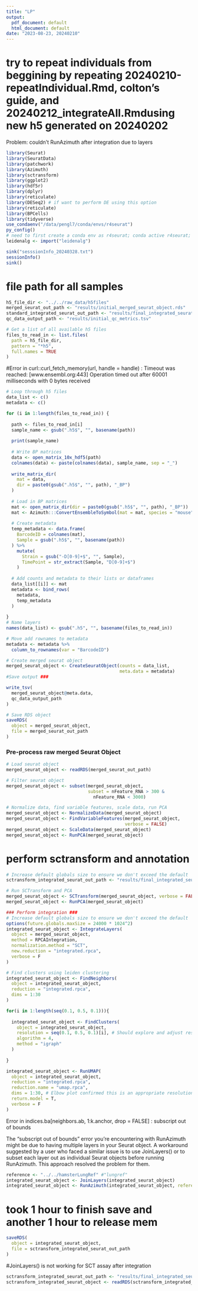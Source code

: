 ```yaml
---
title: "LP"
output:
  pdf_document: default
  html_document: default
date: "2023-08-23, 20240210"
---
```


# try to repeat individuals from beggining by repeating 20240210-repeatIndividual.Rmd, colton's guide, and 20240212_integrateAll.Rmdusing new h5 generated on 20240202

Problem: couldn't RunAzimuth after integration due to layers

```r
library(Seurat)
library(SeuratData)
library(patchwork)
library(Azimuth)
library(sctransform)
library(ggplot2)
library(hdf5r)
library(dplyr)
library(reticulate)
library(DESeq2) # if want to perform DE using this option
library(reticulate)
library(BPCells)
library(tidyverse)
use_condaenv("/data/pengl7/conda/envs/r4seurat")
py_config()
# need to first create a conda env as r4seurat; conda active r4seurat; conda install leidenalg; conda install numpy pandas; start rstudio&
leidenalg <- import("leidenalg")
```

```r
sink("sesssionInfo_20240328.txt")
sessionInfo()
sink()
```

# file path for all samples

```r
h5_file_dir <- "../../raw_data/h5files"
merged_seurat_out_path <- "results/initial_merged_seurat_object.rds"
standard_integrated_seurat_out_path <- "results/final_integrated_seurat_object_using_full_dataset_integration.rds"
qc_data_output_path <- "results/initial_qc_metrics.tsv"
```

```r
# Get a list of all available h5 files
files_to_read_in <- list.files(
  path = h5_file_dir,
  pattern = "*h5",
  full.names = TRUE
)
```

#Error in curl::curl_fetch_memory(url, handle = handle) : 
  Timeout was reached: [www.ensembl.org:443] Operation timed out after 60001 milliseconds with 0 bytes received
```r
# Loop through h5 files
data_list <- c()
metadata <- c()

for (i in 1:length(files_to_read_in)) {
  
  path <- files_to_read_in[i]
  sample_name <- gsub(".h5$", "", basename(path))
  
  print(sample_name)
  
  # Write BP matrices
  data <- open_matrix_10x_hdf5(path)
  colnames(data) <- paste(colnames(data), sample_name, sep = "_")
  
  write_matrix_dir(
    mat = data,
    dir = paste0(gsub(".h5$", "", path), "_BP")
  )
  
  # Load in BP matrices
  mat <- open_matrix_dir(dir = paste0(gsub(".h5$", "", path), "_BP"))
  mat <- Azimuth:::ConvertEnsembleToSymbol(mat = mat, species = "mouse")
  
  # Create metadata
  temp_metadata <- data.frame(
    BarcodeID = colnames(mat),
    Sample = gsub(".h5$", "", basename(path))
  ) %>%
    mutate(
      Strain = gsub("-D[0-9]+$", "", Sample),
      TimePoint = str_extract(Sample, "D[0-9]+$")
    )
  
  # Add counts and metadata to their lists or dataframes
  data_list[[i]] <- mat
  metadata <- bind_rows(
    metadata,
    temp_metadata
  )
  
}
# Name layers
names(data_list) <- gsub(".h5", "", basename(files_to_read_in))

# Move add rownames to metadata
metadata <- metadata %>%
  column_to_rownames(var = "BarcodeID")

# Create merged seurat object
merged_seurat_object <- CreateSeuratObject(counts = data_list,
                                           meta.data = metadata)
#Save output ###

write_tsv(
  merged_seurat_object@meta.data,
  qc_data_output_path
)

# Save RDS object
saveRDS(
  object = merged_seurat_object,
  file = merged_seurat_out_path
)

```

### Pre-process raw merged Seurat Object ###
```r
# Load seurat object
merged_seurat_object <- readRDS(merged_seurat_out_path)

# Filter seurat object
merged_seurat_object <- subset(merged_seurat_object,
                               subset = nFeature_RNA > 300 &
                                 nFeature_RNA < 3000)

# Normalize data, find variable features, scale data, run PCA
merged_seurat_object <- NormalizeData(merged_seurat_object)
merged_seurat_object <- FindVariableFeatures(merged_seurat_object,
                                             verbose = FALSE)
merged_seurat_object <- ScaleData(merged_seurat_object)
merged_seurat_object <- RunPCA(merged_seurat_object)
```
# perform sctransform and annotation
```r
# Increase default globals size to ensure we don't exceed the default
sctransform_integrated_seurat_out_path <- "results/final_integrated_seurat_object_using_full_dataset_integration_and_sctransform.rds"

# Run SCTransform and PCA
merged_seurat_object <- SCTransform(merged_seurat_object, verbose = FALSE)
merged_seurat_object <- RunPCA(merged_seurat_object)

### Perform integration ###
# Increase default globals size to ensure we don't exceed the default
options(future.globals.maxSize = 24000 * 1024^2)
integrated_seurat_object <- IntegrateLayers(
  object = merged_seurat_object,
  method = RPCAIntegration,
  normalization.method = "SCT",
  new.reduction = "integrated.rpca",
  verbose = F
)

# Find clusters using leiden clustering
integrated_seurat_object <- FindNeighbors(
  object = integrated_seurat_object,
  reduction = "integrated.rpca",
  dims = 1:30
)

for(i in 1:length(seq(0.1, 0.5, 0.1))){
  
  integrated_seurat_object <- FindClusters(
    object = integrated_seurat_object,
    resolution = seq(0.1, 0.5, 0.1)[i], # Should explore and adjust resolution
    algorithm = 4,
    method = "igraph"
  )
  
}

integrated_seurat_object <- RunUMAP(
  object = integrated_seurat_object,
  reduction = "integrated.rpca",
  reduction.name = "umap.rpca",
  dims = 1:30, # Elbow plot confirmed this is an appropriate resolution
  return.model = T,
  verbose = F
)

```
Error in indices.ba[neighbors.ab, 1:k.anchor, drop = FALSE] : 
  subscript out of bounds
  
The "subscript out of bounds" error you're encountering with RunAzimuth might be due to having multiple layers in your Seurat object. A workaround suggested by a user who faced a similar issue is to use JoinLayers() or to subset each layer out as individual Seurat objects before running RunAzimuth. This approach resolved the problem for them.

```r
reference <- "../../hamsterLungRef" #"lungref"
integrated_seurat_object <- JoinLayers(integrated_seurat_object)
integrated_seurat_object <- RunAzimuth(integrated_seurat_object, reference = reference)

```
# took 1 hour to finish save and another 1 hour to release mem
```r
saveRDS(
  object = integrated_seurat_object,
  file = sctransform_integrated_seurat_out_path
)
```

#JoinLayers() is not working for SCT assay after integration
```r
sctransform_integrated_seurat_out_path <- "results/final_integrated_seurat_object_using_full_dataset_integration_and_sctransform.rds"
sctransform_integrated_seurat_object <- readRDS(sctransform_integrated_seurat_out_path)
```

